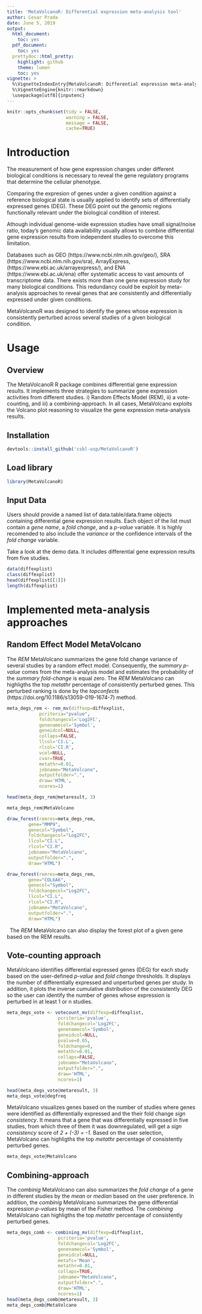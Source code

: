 ```yaml
---
title: 'MetaVolcanoR: Differential expression meta-analysis tool'
author: Cesar Prada
date: June 5, 2019
output:
  html_document:
    toc: yes
  pdf_document:
    toc: yes
  prettydoc::html_pretty:
    highlight: github
    theme: lumen
    toc: yes
vignette: > 
  %\VignetteIndexEntry{MetaVolcanoR: Differential expression meta-analysis tool}
  %\VignetteEngine{knitr::rmarkdown}
  \usepackage[utf8]{inputenc}
---
```


```r
knitr::opts_chunk$set(tidy = FALSE,
                      warning = FALSE,
                      message = FALSE,
                      cache=TRUE)
```

# Introduction

The measurement of how gene expression changes under different biological 
conditions is necessary to reveal the gene regulatory programs that determine
the cellular phenotype. 

Comparing the expresion of genes under a given condition against a reference 
biological state is usually applied to identify sets of differentially 
expressed genes (DEG). These DEG point out the genomic regions functionally 
relevant under the biological condition of interest. 

Athough individual genome-wide expression studies have small signal/noise ratio,
today's genomic data availability usually allows to combine differential gene 
expression results from independent studies to overcome this limitation. 

Databases such as GEO (https://www.ncbi.nlm.nih.gov/geo/), SRA 
(https://www.ncbi.nlm.nih.gov/sra), ArrayExpress, 
(https://www.ebi.ac.uk/arrayexpress/), and ENA (https://www.ebi.ac.uk/ena) offer
systematic access to vast amounts of transcriptome data. There exists more than
one gene expression study for many biological conditions. This redundancy could
be exploit by meta-analysis approaches to reveal genes that are consistently
and differentially expressed under given conditions.

MetaVolcanoR was designed to identify the genes whose expression is consistently 
perturbed across several studies of a given biological condition. 

# Usage

## Overview 
The MetaVolcanoR R package combines differential gene expression results. 
It implements three strategies to summarize gene expression activities from 
different studies. i) Random Effects Model (REM), ii) a vote-counting, and 
iii) a combining-approach. In all cases, MetaVolcano exploits the Volcano plot 
reasoning to visualize the gene expression meta-analysis results.

## Installation

```r
devtools::install_github('csbl-usp/MetaVolcanoR')
```

## Load library

```r
library(MetaVolcanoR)
```

## Input Data

Users should provide a named list of data.table/data.frame objects containing 
differential gene expression results. Each object of the list  must contain a
*gene name*, a *fold change*, and a *p-value* variable. It is highly recomended 
to also include the *variance* or the confidence intervals of the *fold change* 
variable. 

Take a look at the demo data. It includes differential gene expression results
from five studies. 

```r
data(diffexplist)
class(diffexplist)
head(diffexplist[[1]])
length(diffexplist)
```

# Implemented meta-analysis approaches

## Random Effect Model MetaVolcano

The *REM* MetaVolcano summarizes the gene fold change variance of several
studies by a random effect model. Consequently, the *summary p-value* comes
from the meta-analysis model and estimates the probability of the *summary 
fold-change* is equal zero. The *REM* MetaVolcano can highligths the top
*metathr* percentage of consistently perturbed genes. This perturbed ranking
is done by the *topconfects* (https://doi.org/10.1186/s13059-019-1674-7) method.


```r
meta_degs_rem <- rem_mv(diffexp=diffexplist,
			pcriteria="pvalue",
			foldchangecol='Log2FC', 
			genenamecol='Symbol',
			geneidcol=NULL,
			collaps=FALSE,
			llcol='CI.L',
			rlcol='CI.R',
			vcol=NULL, 
			cvar=TRUE,
			metathr=0.01,
			jobname="MetaVolcano",
			outputfolder=".", 
			draw='HTML',
			ncores=1)

head(meta_degs_rem@metaresult, 3)

meta_degs_rem@MetaVolcano

draw_forest(remres=meta_degs_rem,
	    gene="MMP9",
	    genecol="Symbol", 
	    foldchangecol="Log2FC",
	    llcol="CI.L", 
	    rlcol="CI.R",
	    jobname="MetaVolcano",
	    outputfolder=".",
	    draw="HTML")

draw_forest(remres=meta_degs_rem,
	    gene="COL6A6",
	    genecol="Symbol", 
	    foldchangecol="Log2FC",
	    llcol="CI.L", 
	    rlcol="CI.R",
	    jobname="MetaVolcano",
	    outputfolder=".",
	    draw="HTML")

```

&nbsp;
The *REM* MetaVolcano can also display the forest plot of a given gene based 
on the REM results.


## Vote-counting approach

MetaVolcano identifies differential expressed genes (DEG) for each study based 
on the user-defined *p-value* and *fold change* thresholds. It displays the 
number of differentially expressed and unperturbed genes per study. In addition,
it plots the inverse cumulative distribution of the consistently DEG so the
user can identify the number of genes whose expression is perturbed in at 
least 1 or n studies.

```r
meta_degs_vote <- votecount_mv(diffexp=diffexplist,
			       pcriteria='pvalue',
			       foldchangecol='Log2FC',
			       genenamecol='Symbol',
			       geneidcol=NULL,
			       pvalue=0.05,
			       foldchange=0, 
			       metathr=0.01,
			       collaps=FALSE,
			       jobname="MetaVolcano", 
			       outputfolder=".",
			       draw='HTML',
			       ncores=1)

head(meta_degs_vote@metaresult, 3)
meta_degs_vote@degfreq
```

MetaVolcano visualizes genes based on the number of studies where genes were
identified as differentially expressed and the their fold change *sign 
consistency*. It means that a gene that was differentially expressed in five 
studies, from which three of them it was downregulated, will get a *sign 
consistency* score of *2 + (-3) = -1*. Based on the user selection, MetaVolcano
can highligths the top *metathr* percentage of consistently perturbed genes.

```r
meta_degs_vote@MetaVolcano
```

## Combining-approach 

The *combinig* MetaVolcano can also summarizes the *fold change* of a gene in
different studies by the *mean* or *median* based on the user preference. In
addition, the *combinig* MetaVolcano summarizes the gene differential
expression *p-values* by mean of the Fisher method. The *combining* MetaVolcano
can highligths the top *metathr* percentage of consistently perturbed genes.


```r
meta_degs_comb <- combining_mv(diffexp=diffexplist,
			       pcriteria='pvalue', 
			       foldchangecol='Log2FC',
			       genenamecol='Symbol',
			       geneidcol=NULL,
			       metafc='Mean',
			       metathr=0.01, 
			       collaps=TRUE,
			       jobname="MetaVolcano",
			       outputfolder=".",
			       draw='HTML',
			       ncores=1)
head(meta_degs_comb@metaresult, 3)
meta_degs_comb@MetaVolcano
```

